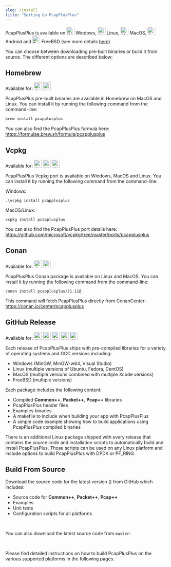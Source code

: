 ```yaml
---
slug: /install
title: "Setting Up PcapPlusPlus"
---
```



PcapPlusPlus is available on <img src="/img/os-logos/logo-windows.png" width="24" title="Windows"/> Windows, <img src="/img/os-logos/logo-linux.png" width="24" title="Linux"/> Linux, <img src="/img/os-logos/logo-apple.png" width="24" title="MacOS"/> MacOS, <img src="/img/os-logos/logo-android.png" width="24" title="Android"/> Android and <img src="/img/os-logos/logo-freebsd.png" width="24" title="FreeBSD"/> FreeBSD (see more details [here](./platforms)).

<p><ReleaseButtonLink/></p>

You can choose between downloading pre-built binaries or build it from source. The different options are described below:

<TOCInline toc={toc} maxHeadingLevel={2} />

## Homebrew

Available for: <img src="/img/os-logos/logo-apple.png" alt="drawing" width="24" title="MacOS"/> <img src="/img/os-logos/logo-linux.png" alt="drawing" width="24" title="Linux"/>

PcapPlusPlus pre-built binaries are available in Homebrew on MacOS and Linux. You can install it by running the following command from the command-line:

```bash
brew install pcapplusplus
```

You can also find the PcapPlusPlus formula here: <https://formulae.brew.sh/formula/pcapplusplus>

## Vcpkg

Available for: <img src="/img/os-logos/logo-windows.png" alt="drawing" width="24" title="Windows"/> <img src="/img/os-logos/logo-linux.png" alt="drawing" width="24" title="Linux"/> <img src="/img/os-logos/logo-apple.png" alt="drawing" width="24" title="MacOS"/>

PcapPlusPlus Vcpkg port is available on Windows, MacOS and Linux. You can install it by running the following command from the command-line:

Windows:

```text
.\vcpkg install pcapplusplus
```

MacOS/Linux:

```text
vcpkg install pcapplusplus
```

You can also find the PcapPlusPlus port details here: <https://github.com/microsoft/vcpkg/tree/master/ports/pcapplusplus>

## Conan

Available for: <img src="/img/os-logos/logo-linux.png" alt="drawing" width="24" title="Linux"/> <img src="/img/os-logos/logo-apple.png" alt="drawing" width="24" title="MacOS"/>

PcapPlusPlus Conan package is available on Linux and MacOS. You can install it by running the following command from the command-line:

```text
conan install pcapplusplus/21.11@
```

This command will fetch PcapPlusPlus directly from ConanCenter: <https://conan.io/center/pcapplusplus>

## GitHub Release

Available for: <img src="/img/os-logos/logo-windows.png" alt="drawing" width="24" title="Windows"/> <img src="/img/os-logos/logo-linux.png" alt="drawing" width="24" title="Linux"/> <img src="/img/os-logos/logo-apple.png" alt="drawing" width="24" title="MacOS"/> <img src="/img/os-logos/logo-freebsd.png" alt="drawing" width="24" title="FreeBSD"/> <img src="/img/os-logos/logo-android.png" alt="drawing" width="24" title="Android"/>

<p><ReleaseButtonLink/></p>

Each release of PcapPlusPlus ships with pre-compiled libraries for a variety of operating systems and GCC versions including:

- Windows (MinGW, MinGW-w64, Visual Studio)
- Linux (multiple versions of Ubuntu, Fedora, CentOS)
- MacOS (multiple versions combined with multiple Xcode versions)
- FreeBSD (multiple versions)

Each package includes the following content:

- Compiled __Common++__, __Packet++__, __Pcap++__ libraries
- PcapPlusPlus header files
- Examples binaries
- A makefile to include when building your app with PcapPlusPlus
- A simple code example showing how to build applications using PcapPlusPlus compiled binaries

There is an additional Linux package shipped with every release that contains the source code and installation scripts to automatically build and install PcapPlusPlus. Those scripts can be used on any Linux platform and include options to build PcapPlusPlus with DPDK or PF_RING.

## Build From Source

Download the source code for the latest version (__<ConstVal value={getRelease()}/>__) from GitHub which includes:

- Source code for __Common++__, __Packet++__, __Pcap++__
- Examples
- Unit tests
- Configuration scripts for all platforms

<p>
  <ButtonLink text={"Download " + getRelease() + " zip format"} link={getReleaseZipURL()} />
  &nbsp;
  <ButtonLink text={"Download " + getRelease() + " tar.gz format"} link={getReleaseTarURL()} />
</p>

You can also download the latest source code from `master`:

<p>
  <ButtonLink text={"Download master zip format"} link={getSourceCodeZipURL()} btnColor={Color.green}/>
  &nbsp;
  <ButtonLink text={"Download master tar.gz format"} link={getSourceCodeTarURL()} btnColor={Color.green}/>
</p>

Please find detailed instructions on how to build PcapPlusPlus on the various supported platforms in the following pages.
